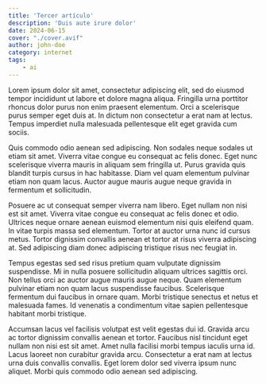 ```yaml
---
title: 'Tercer artículo'
description: 'Duis aute irure dolor'
date: 2024-06-15
cover: "./cover.avif"
author: john-doe
category: internet
tags:
    - ai
---
```


Lorem ipsum dolor sit amet, consectetur adipiscing elit, sed do eiusmod tempor incididunt ut labore et dolore magna aliqua. Fringilla urna porttitor rhoncus dolor purus non enim praesent elementum. Orci a scelerisque purus semper eget duis at. In dictum non consectetur a erat nam at lectus. Tempus imperdiet nulla malesuada pellentesque elit eget gravida cum sociis.

Quis commodo odio aenean sed adipiscing. Non sodales neque sodales ut etiam sit amet. Viverra vitae congue eu consequat ac felis donec. Eget nunc scelerisque viverra mauris in aliquam sem fringilla ut. Purus gravida quis blandit turpis cursus in hac habitasse. Diam vel quam elementum pulvinar etiam non quam lacus. Auctor augue mauris augue neque gravida in fermentum et sollicitudin.

Posuere ac ut consequat semper viverra nam libero. Eget nullam non nisi est sit amet. Viverra vitae congue eu consequat ac felis donec et odio. Ultrices neque ornare aenean euismod elementum nisi quis eleifend quam. In vitae turpis massa sed elementum. Tortor at auctor urna nunc id cursus metus. Tortor dignissim convallis aenean et tortor at risus viverra adipiscing at. Sed adipiscing diam donec adipiscing tristique risus nec feugiat in.

Tempus egestas sed sed risus pretium quam vulputate dignissim suspendisse. Mi in nulla posuere sollicitudin aliquam ultrices sagittis orci. Non tellus orci ac auctor augue mauris augue neque. Quam elementum pulvinar etiam non quam lacus suspendisse faucibus. Scelerisque fermentum dui faucibus in ornare quam. Morbi tristique senectus et netus et malesuada fames. Id venenatis a condimentum vitae sapien pellentesque habitant morbi tristique.

Accumsan lacus vel facilisis volutpat est velit egestas dui id. Gravida arcu ac tortor dignissim convallis aenean et tortor. Faucibus nisl tincidunt eget nullam non nisi est sit amet. Amet nulla facilisi morbi tempus iaculis urna id. Lacus laoreet non curabitur gravida arcu. Consectetur a erat nam at lectus urna duis convallis convallis. Eget lorem dolor sed viverra ipsum nunc aliquet. Morbi quis commodo odio aenean sed adipiscing.
